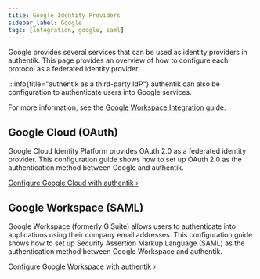 ```yaml
---
title: Google Identity Providers
sidebar_label: Google
tags: [integration, google, saml]
---
```


Google provides several services that can be used as identity providers in authentik.
This page provides an overview of how to configure each protocol as a federated identity provider.

:::info{title="authentik as a third-party IdP"}
authentik can also be configuration to authenticate users into Google services.

For more information, see the [Google Workspace Integration](../../../../../integrations/services/google/) guide.

## Google Cloud (OAuth)

Google Cloud Identity Platform provides OAuth 2.0 as a federated identity provider. This configuration guide shows how to set up OAuth 2.0 as the authentication method between Google and authentik.

[Configure Google Cloud with authentik ›](./cloud/index.md)

## Google Workspace (SAML)

Google Workspace (formerly G Suite) allows users to authenticate into applications using their company email addresses. This configuration guide shows how to set up Security Assertion Markup Language (SAML) as the authentication method between Google Workspace and authentik.

[Configure Google Workspace with authentik ›](./workspace/index.md)

